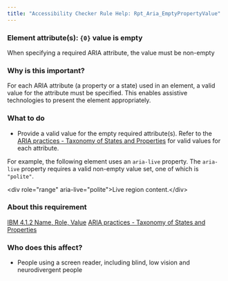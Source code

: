 ```yaml
---
title: "Accessibility Checker Rule Help: Rpt_Aria_EmptyPropertyValue"
---
```


<div className="toolHelp">
<Row>
<Column colLg={16} colMd={8} colSm={4} className="toolHead">

### Element attribute(s): `{0}` value is empty

<div id="locLevel"></div>

When specifying a required ARIA attribute, the value must be non-empty

</Column>
</Row>
<Row>
<Column colLg={11} colMd={5} colSm={4} className="toolMain">

### Why is this important?

For each ARIA attribute (a property or a state) used in an element, a valid value for the attribute must be specified. This enables assistive technologies to present the element appropriately.

<div id="locSnippet"></div>

### What to do

 * Provide a valid value for the empty required attribute(s). Refer to the [ARIA practices - Taxonomy of States and Properties](https://w3c.github.io/aria-practices/#state_prop_taxonomy) for valid values for each attribute.

For example, the following element uses an `aria-live` property. The `aria-live` property requires a valid non-empty value set, one of which is `"polite"`.

<CodeSnippet type="single" light={true}>&lt;div role="range" aria-live="polite"&gt;Live region content.&lt;/div&gt;</CodeSnippet>

</Column>
<Column colLg={5} colMd={3} colSm={4} className="toolLeft">

### About this requirement

[IBM 4.1.2 Name, Role, Value](https://www.ibm.com/able/requirements/requirements/#4_1_2)
[ARIA practices - Taxonomy of States and Properties](https://w3c.github.io/aria-practices/#state_prop_taxonomy)

### Who does this affect?

 * People using a screen reader, including blind, low vision and neurodivergent people

</Column>
</Row>
</div>

